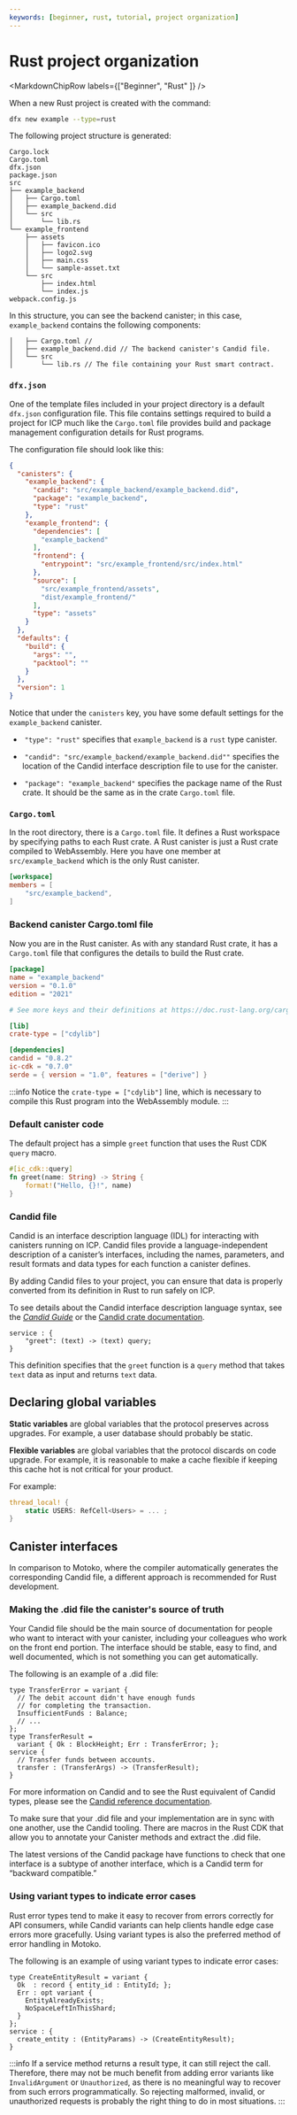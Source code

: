 ```yaml
---
keywords: [beginner, rust, tutorial, project organization]
---
```



# Rust project organization

<MarkdownChipRow labels={["Beginner", "Rust" ]} />



When a new Rust project is created with the command:

```bash
dfx new example --type=rust
```

The following project structure is generated:

```
Cargo.lock
Cargo.toml
dfx.json
package.json
src
├── example_backend
│   ├── Cargo.toml
│   ├── example_backend.did
│   └── src
│       └── lib.rs
└── example_frontend
    ├── assets
    │   ├── favicon.ico
    │   ├── logo2.svg
    │   ├── main.css
    │   └── sample-asset.txt
    └── src
        ├── index.html
        └── index.js
webpack.config.js
```

In this structure, you can see the backend canister; in this case, `example_backend` contains the following components:

```
│   ├── Cargo.toml //
│   ├── example_backend.did // The backend canister's Candid file.
│   └── src
│       └── lib.rs // The file containing your Rust smart contract.
```

### `dfx.json`

One of the template files included in your project directory is a default `dfx.json` configuration file. This file contains settings required to build a project for ICP much like the `Cargo.toml` file provides build and package management configuration details for Rust programs.

The configuration file should look like this:

```json title="dfx.json"
{
  "canisters": {
    "example_backend": {
      "candid": "src/example_backend/example_backend.did",
      "package": "example_backend",
      "type": "rust"
    },
    "example_frontend": {
      "dependencies": [
        "example_backend"
      ],
      "frontend": {
        "entrypoint": "src/example_frontend/src/index.html"
      },
      "source": [
        "src/example_frontend/assets",
        "dist/example_frontend/"
      ],
      "type": "assets"
    }
  },
  "defaults": {
    "build": {
      "args": "",
      "packtool": ""
    }
  },
  "version": 1
}
```

Notice that under the `canisters` key, you have some default settings for the `example_backend` canister.

-  `"type": "rust"` specifies that `example_backend` is a `rust` type canister.

-  `"candid": "src/example_backend/example_backend.did""` specifies the location of the Candid interface description file to use for the canister.

-  `"package": "example_backend"` specifies the package name of the Rust crate. It should be the same as in the crate `Cargo.toml` file.

### `Cargo.toml`

In the root directory, there is a `Cargo.toml` file. It defines a Rust workspace by specifying paths to each Rust crate. A Rust canister is just a Rust crate compiled to WebAssembly. Here you have one member at `src/example_backend` which is the only Rust canister.

``` toml title="Cargo.toml"
[workspace]
members = [
    "src/example_backend",
]
```

### Backend canister Cargo.toml file

Now you are in the Rust canister. As with any standard Rust crate, it has a `Cargo.toml` file that configures the details to build the Rust crate.


``` toml title="src/example_backend/Cargo.toml"
[package]
name = "example_backend"
version = "0.1.0"
edition = "2021"

# See more keys and their definitions at https://doc.rust-lang.org/cargo/reference/manifest.html

[lib]
crate-type = ["cdylib"]

[dependencies]
candid = "0.8.2"
ic-cdk = "0.7.0"
serde = { version = "1.0", features = ["derive"] }
```

:::info
Notice the `crate-type = ["cdylib"]` line, which is necessary to compile this Rust program into the WebAssembly module.
:::

### Default canister code

The default project has a simple `greet` function that uses the Rust CDK `query` macro.

``` rust title="src/example_backend/src/lib.rs"
#[ic_cdk::query]
fn greet(name: String) -> String {
    format!("Hello, {}!", name)
}

```

### Candid file

Candid is an interface description language (IDL) for interacting with canisters running on ICP. Candid files provide a language-independent description of a canister’s interfaces, including the names, parameters, and result formats and data types for each function a canister defines.

By adding Candid files to your project, you can ensure that data is properly converted from its definition in Rust to run safely on ICP.

To see details about the Candid interface description language syntax, see the [*Candid Guide*](/docs/current/developer-docs/smart-contracts/candid/candid-concepts) or the [Candid crate documentation](https://docs.rs/candid/).

```candid title="src/example_backend/example_backend.did"
service : {
    "greet": (text) -> (text) query;
}
```

This definition specifies that the `greet` function is a `query` method that takes `text` data as input and returns `text` data.

## Declaring global variables

**Static variables** are global variables that the protocol preserves across upgrades. For example, a user database should probably be static.

**Flexible variables** are global variables that the protocol discards on code upgrade. For example, it is reasonable to make a cache flexible if keeping this cache hot is not critical for your product.

For example:

```rust
thread_local! {
    static USERS: RefCell<Users> = ... ;
}
```

## Canister interfaces
In comparison to Motoko, where the compiler automatically generates the corresponding Candid file, a different approach is recommended for Rust development.

### Making the .did file the canister's source of truth
Your Candid file should be the main source of documentation for people who want to interact with your canister, including your colleagues who work on the front end portion. The interface should be stable, easy to find, and well documented, which is not something you can get automatically.

The following is an example of a .did file:

```candid
type TransferError = variant {
  // The debit account didn't have enough funds
  // for completing the transaction.
  InsufficientFunds : Balance;
  // ...
};
type TransferResult =
  variant { Ok : BlockHeight; Err : TransferError; };
service {
  // Transfer funds between accounts.
  transfer : (TransferArgs) -> (TransferResult);
}
```

For more information on Candid and to see the Rust equivalent of Candid types, please see the [Candid reference documentation](/docs/current/references/candid-ref).

To make sure that your .did file and your implementation are in sync with one another, use the Candid tooling. There are macros in the Rust CDK that allow you to annotate your Canister methods and extract the .did file.

The latest versions of the Candid package have functions to check that one interface is a subtype of another interface, which is a Candid term for “backward compatible.”

### Using variant types to indicate error cases
Rust error types tend to make it easy to recover from errors correctly for API consumers, while Candid variants can help clients handle edge case errors more gracefully. Using variant types is also the preferred method of error handling in Motoko.

The following is an example of using variant types to indicate error cases:

```candid
type CreateEntityResult = variant {
  Ok  : record { entity_id : EntityId; };
  Err : opt variant {
    EntityAlreadyExists;
    NoSpaceLeftInThisShard;
  }
};
service : {
  create_entity : (EntityParams) -> (CreateEntityResult);
}
```

:::info
If a service method returns a result type, it can still reject the call. Therefore, there may not be much benefit from adding error variants like `InvalidArgument` or `Unauthorized`, as there is no meaningful way to recover from such errors programmatically. So rejecting malformed, invalid, or unauthorized requests is probably the right thing to do in most situations.
:::